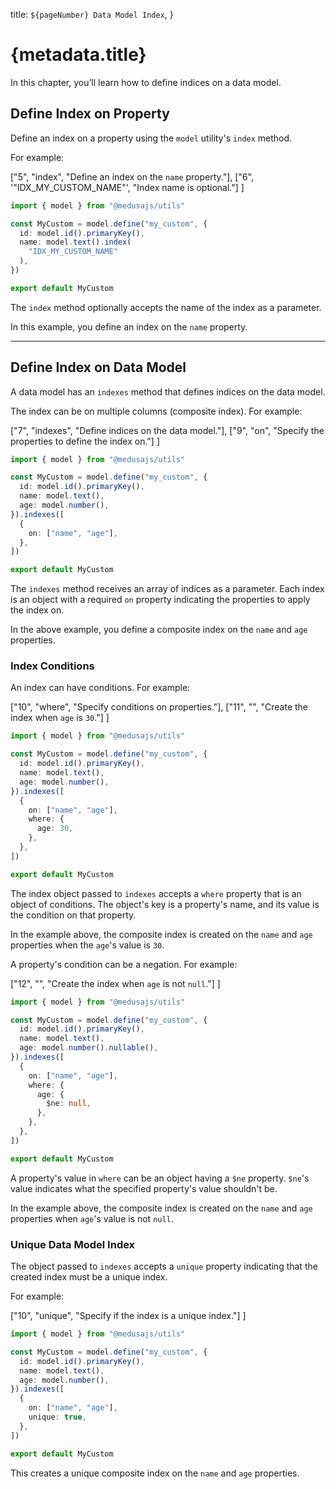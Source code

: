   title: `${pageNumber} Data Model Index`,
}

# {metadata.title}

In this chapter, you’ll learn how to define indices on a data model.

## Define Index on Property

Define an index on a property using the `model` utility's `index` method.

For example:

  ["5", "index", "Define an index on the `name` property."],
  ["6", '"IDX_MY_CUSTOM_NAME"', "Index name is optional."]
]

```ts highlights={highlights}
import { model } from "@medusajs/utils"

const MyCustom = model.define("my_custom", {
  id: model.id().primaryKey(),
  name: model.text().index(
    "IDX_MY_CUSTOM_NAME"
  ),
})

export default MyCustom
```

The `index` method optionally accepts the name of the index as a parameter.

In this example, you define an index on the `name` property.

---

## Define Index on Data Model

A data model has an `indexes` method that defines indices on the data model.

The index can be on multiple columns (composite index). For example:

  ["7", "indexes", "Define indices on the data model."],
  ["9", "on", "Specify the properties to define the index on."]
]

```ts highlights={dataModelIndexHighlights}
import { model } from "@medusajs/utils"

const MyCustom = model.define("my_custom", {
  id: model.id().primaryKey(),
  name: model.text(),
  age: model.number(),
}).indexes([
  {
    on: ["name", "age"],
  },
])

export default MyCustom
```

The `indexes` method receives an array of indices as a parameter. Each index is an object with a required `on` property indicating the properties to apply the index on.

In the above example, you define a composite index on the `name` and `age` properties.

### Index Conditions

An index can have conditions. For example:

  ["10", "where", "Specify conditions on properties."],
  ["11", "", "Create the index when `age` is `30`."]
]

```ts highlights={conditionHighlights}
import { model } from "@medusajs/utils"

const MyCustom = model.define("my_custom", {
  id: model.id().primaryKey(),
  name: model.text(),
  age: model.number(),
}).indexes([
  {
    on: ["name", "age"],
    where: {
      age: 30,
    },
  },
])

export default MyCustom
```

The index object passed to `indexes` accepts a `where` property that is an object of conditions. The object's key is a property's name, and its value is the condition on that property.

In the example above, the composite index is created on the `name` and `age` properties when the `age`'s value is `30`.

A property's condition can be a negation. For example:

  ["12", "", "Create the index when `age` is not `null`."]
]

```ts highlights={negationHighlights}
import { model } from "@medusajs/utils"

const MyCustom = model.define("my_custom", {
  id: model.id().primaryKey(),
  name: model.text(),
  age: model.number().nullable(),
}).indexes([
  {
    on: ["name", "age"],
    where: {
      age: {
        $ne: null,
      },
    },
  },
])

export default MyCustom
```

A property's value in `where` can be an object having a `$ne` property. `$ne`'s value indicates what the specified property's value shouldn't be.

In the example above, the composite index is created on the `name` and `age` properties when `age`'s value is not `null`.

### Unique Data Model Index

The object passed to `indexes` accepts a `unique` property indicating that the created index must be a unique index.

For example:

  ["10", "unique", "Specify if the index is a unique index."]
]

```ts highlights={uniqueHighlights}
import { model } from "@medusajs/utils"

const MyCustom = model.define("my_custom", {
  id: model.id().primaryKey(),
  name: model.text(),
  age: model.number(),
}).indexes([
  {
    on: ["name", "age"],
    unique: true,
  },
])

export default MyCustom
```

This creates a unique composite index on the `name` and `age` properties.